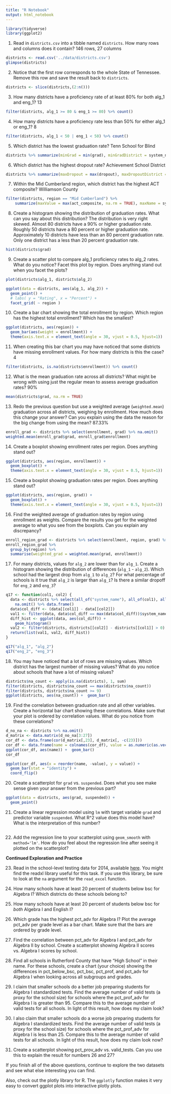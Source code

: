 ```yaml
---
title: "R Notebook"
output: html_notebook
---
```


```r
library(tidyverse)
library(ggplot2)
```
1. Read in `districts.csv` into a tibble named `districts`. How many rows and columns does it contain?
146 rows, 27 columns
```r
districts <- read.csv('../data/districts.csv')
glimpse(districts)
```

2. Notice that the first row corresponds to the whole State of Tennessee. Remove this row and save the result back to `districts`.
```r
districts <- slice(districts,(2:n()))
```

3. How many districts have a proficiency rate of at least 80% for both alg_1 and eng_1?
13
```r
filter(districts, alg_1 >= 80 & eng_1 >= 80) %>% count()
```

4. How many districts have a proficiency rate less than 50% for either alg_1 or eng_1?
8
```r
filter(districts, alg_1 < 50 | eng_1 < 50) %>% count()
```

5. Which district has the lowest graduation rate?
Tenn School for Blind
```r
districts %>% summarize(minGrad = min(grad), minGradDistrict = system_name[which.min(grad)])
```

6. Which district has the highest dropout rate?
Achievement School District
```r
districts %>% summarize(maxDropout = max(dropout), maxDropoutDistrict = system_name[which.max(dropout)])
```

7. Within the Mid Cumberland region, which district has the highest ACT composite?
Williamson County
```r
filter(districts, region == "Mid Cumberland") %>% 
    summarize(maxValue = max(act_composite, na.rm = TRUE), maxName = system_name[which.max(act_composite)])
```

8. Create a histogram showing the distribution of graduation rates. What can you say about this distribution?
The distribution is very right skewed. Almost 80 districts have a 90% or higher graduation rate. Roughly 
50 districts have a 80 percent or higher graduation rate. Approximately 10 districts have less than an 80 percent
graduation rate. Only one district has a less than 20 percent graduation rate.
```r
hist(districts$grad)
```


9. Create a scatter plot to compare alg_1 proficiency rates to alg_2 rates. What do you notice? Facet this plot by region. Does anything stand out when you facet the plots?
```r
plot(districts$alg_1, districts$alg_2)
```

```r
ggplot(data = districts, aes(alg_1, alg_2)) +
  geom_point() +
  # labs( y = "Rating", x = "Percent") + 
  facet_grid( ~ region )
```

10. Create a bar chart showing the total enrollment by region. Which region has the highest total enrollment? Which has the smallest?
```r
ggplot(districts, aes(region)) +
  geom_bar(aes(weight = enrollment)) + 
  theme(axis.text.x = element_text(angle = 30, vjust = 0.5, hjust=1))
```

11. When creating this bar chart you may have noticed that some districts have missing enrollment values. For how many districts is this the case?
4
```r
filter(districts, is.na(districts$enrollment)) %>% count()
```


12. What is the mean graduation rate across all districts? What might be wrong with using just the regular mean to assess average graduation rates?
90%
```r
mean(districts$grad, na.rm = TRUE)
```

13. Redo the previous question but use a weighted average (`weighted.mean`) graduation across all districts, weighing by enrollment. How much does this change your answer? Can you explain using the data the reason for the big change from using the mean?
87.33%
```r
enroll_grad <- districts %>% select(enrollment, grad) %>% na.omit()
weighted.mean(enroll_grad$grad, enroll_grad$enrollment)
```


14. Create a boxplot showing enrollment rates per region. Does anything stand out?
```r
ggplot(districts, aes(region, enrollment)) +
  geom_boxplot() +
  theme(axis.text.x = element_text(angle = 30, vjust = 0.5, hjust=1))
```


15. Create a boxplot showing graduation rates per region. Does anything stand out?
```r
ggplot(districts, aes(region, grad)) +
  geom_boxplot() +
  theme(axis.text.x = element_text(angle = 30, vjust = 0.5, hjust=1))
```


16. Find the weighted average of graduation rates by region using enrollment as weights. Compare the results you get for the weighted average to what you see from the boxplots. Can you explain any discrepancy?
```r
enroll_region_grad <- districts %>% select(enrollment, region, grad) %>% na.omit()
enroll_region_grad %>% 
  group_by(region) %>% 
  summarise(weighted_grad = weighted.mean(grad, enrollment))
```


17. For many districts, values for `alg_2` are lower than for `alg_1`. Create a histogram showing the distribution of differences (`alg_1` - `alg_2`). Which school had the largest drop from `alg_1` to `alg_2`? For what percentage of schools is it true that `alg_2` is larger than `alg_1`? Is there a similar dropoff for `eng_2` and `eng_3`?
```r
q17 <- function(col1, col2) {
  data <- districts %>% select(all_of("system_name"), all_of(col1), all_of(col2)) %>% 
    na.omit() %>% data.frame()
  data$col_diff <- (data[[col1]] - data[[col2]])
  val1 <- filter(data, data$col_diff == max(data$col_diff))$system_name
  diff_hist <- ggplot(data, aes(col_diff)) +
    geom_histogram()
  val2 <- filter(districts, districts[[col2]] - districts[[col1]] > 0) %>% count() / data %>% count() * 100
  return(list(val1, val2, diff_hist))
}
```
```r
q17("alg_1", "alg_2")
q17("eng_2", "eng_3")
```


18. You may have noticed that a lot of rows are missing values. Which district has the largest number of missing values? What do you notice about schools that have a lot of missing values?
```r
districts$na_count <- apply(is.na(districts), 1, sum)
filter(districts, districts$na_count == max(districts$na_count))
filter(districts, districts$na_count >= 9)
ggplot(districts, aes(na_count)) +  geom_bar()
```


19. Find the correlation between graduation rate and all other variables. Create a horizontal bar chart showing these correlations. Make sure that your plot is ordered by correlation values. What do you notice from these correlations?
```r
d_no_na <- districts %>% na.omit()
d_matrix <- data.matrix(d_no_na[3:27])
cor_df <- data.frame(cor(d_matrix[,23], d_matrix[, -c(23)]))
cor_df <- data.frame(name = colnames(cor_df), value = as.numeric(as.vector(cor_df[1,])))
ggplot(cor_df, aes(name)) +  geom_bar()
cor_df
```
```r
ggplot(cor_df, aes(x = reorder(name, -value), y = value)) +   
  geom_bar(stat = "identity") +
  coord_flip()
```


20. Create a scatterplot for `grad` vs. `suspended`. Does what you see make sense given your answer from the previous part?
```r
ggplot(data = districts, aes(grad, suspended)) +
  geom_point() 
```


21. Create a linear regression model using `lm` with target variable `grad` and predictor variable `suspended`. What R^2 value does this model have? What is the interpretation of this number?
```r

```


22. Add the regression line to your scatterplot using `geom_smooth` with `method='lm'`. How do you feel about the regression line after seeing it plotted on the scatterplot?

**Continued Exploration and Practice**

23. Read in the school-level testing data for 2014, available [here](https://www.tn.gov/content/dam/tn/education/data/data_2014_school_base.xlsx). You might find the readxl library useful for this task. If you use this library, be sure to look at the `na` argument for the `read_excel` function.

24. How many schools have at least 20 percent of students below bsc for Algebra I? Which districts do these schools belong to?

25. How many schools have at least 20 percent of students below bsc for _both_ Algebra I and English I?

26. Which grade has the highest pct_adv for Algebra I? Plot the average pct_adv per grade level as a bar chart. Make sure that the bars are ordered by grade level.

27. Find the correlation between pct_adv for Algebra I and pct_adv for Algebra II by school. Create a scatterplot showing Algebra II scores vs. Algebra I scores by school.

28. Find all schools in Rutherford County that have "High School" in their name. For these schools, create a chart (your choice) showing the differences in pct_below_bsc, pct_bsc, pct_prof, and pct_adv for Algebra I when looking across all subgroups and grades.

29. I claim that smaller schools do a better job preparing students for Algebra I standardized tests. Find the average number of valid tests (a proxy for the school size) for schools where the pct_prof_adv for Algebra I is greater than 95. Compare this to the average number of valid tests for all schools. In light of this result, how does my claim look?

30. I also claim that smaller schools do a worse job preparing students for Algebra I standardized tests. Find the average number of valid tests (a proxy for the school size) for schools where the pct_prof_adv for Algebra I is less than 25. Compare this to the average number of valid tests for all schools. In light of this result, how does my claim look now?

31. Create a scatterplot showing pct_prov_adv vs. valid_tests. Can you use this to explain the result for numbers 26 and 27?

If you finish all of the above questions, continue to explore the two datasets and see what else interesting you can find.

Also, check out the plotly library for R. The `ggplotly` function makes it very easy to convert ggplot plots into interactive plotly plots.

